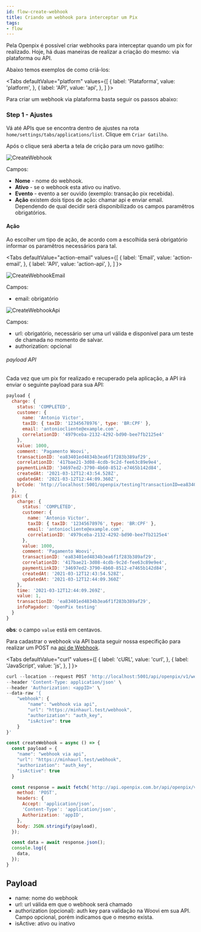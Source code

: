 ```yaml
---
id: flow-create-webhook
title: Criando um webhook para interceptar um Pix
tags:
- flow
---
```



Pela Openpix é possível criar webhooks para interceptar quando um pix for realizado. Hoje, há duas maneiras de realizar a criação do mesmo: via plataforma ou API.

Abaixo temos exemplos de como criá-los:

<Tabs
defaultValue="platform"
    values={[
    { label: 'Plataforma', value: 'platform', },
    { label: 'API', value: 'api', },
    ]
}>

<TabItem value='platform'>
Para criar um webhook via plataforma basta seguir os passos abaixo:

### Step 1 - Ajustes

Vá até APIs que se encontra dentro de ajustes na rota `home/settings/tabs/applications/list`. Clique em `Criar Gatilho`.

Após o clique será aberta a tela de crição para um novo gatilho:

![CreateWebhook](/img/webhook/create-webhook-platform.png)

Campos:

- **Nome** - nome do webhook.
- **Ativo** - se o webhook esta ativo ou inativo.
- **Evento** - evento a ser ouvido (exemplo: transação pix recebida).
- **Ação** existem dois tipos de ação: chamar api e enviar email. Dependendo de qual decidir será disponibilizado os campos paramêtros obrigatórios.

#### Ação

Ao escolher um tipo de ação, de acordo com a escolhida será obrigatório informar os paramêtros necessários para tal.

<Tabs
defaultValue="action-email"
    values={[
    { label: 'Email', value: 'action-email', },
    { label: 'API', value: 'action-api', },
    ]
}>
<TabItem value='action-email'>

![CreateWebhookEmail](/img/webhook/create-webhook-platform-email.png)

Campos:

- email: obrigatório

</TabItem>

<TabItem value='action-api'>

![CreateWebhookApi](/img/webhook/create-webhook-platform-api.png)

Campos:

- url: obrigatório, necessário ser uma url válida e disponível para um teste de chamada no momento de salvar.
- authorization: opcional

###### payload API

Cada vez que um pix for realizado e recuperado pela aplicação, a API irá enviar o seguinte payload para sua API:

```js
payload {
  charge: {
    status: 'COMPLETED',
    customer: {
      name: 'Antonio Victor',
      taxID: { taxID: '12345678976', type: 'BR:CPF' },
      email: 'antoniocliente@example.com',
      correlationID: '4979ceba-2132-4292-bd90-bee7fb2125e4'
    },
    value: 1000,
    comment: 'Pagamento Woovi',
    transactionID: 'ea83401ed4834b3ea6f1f283b389af29',
    correlationID: '417bae21-3d08-4cdb-9c2d-fee63c89e9e4',
    paymentLinkID: '34697ed2-3790-4b60-8512-e7465b142d84',
    createdAt: '2021-03-12T12:43:54.528Z',
    updatedAt: '2021-03-12T12:44:09.360Z',
    brCode: 'http://localhost:5001/openpix/testing?transactionID=ea83401ed4834b3ea6f1f283b389af29'
  },
  pix: {
    charge: {
      status: 'COMPLETED',
      customer: {
        name: 'Antonio Victor',
        taxID: { taxID: '12345678976', type: 'BR:CPF' },
        email: 'antoniocliente@example.com',
        correlationID: '4979ceba-2132-4292-bd90-bee7fb2125e4'
      },
      value: 1000,
      comment: 'Pagamento Woovi',
      transactionID: 'ea83401ed4834b3ea6f1f283b389af29',
      correlationID: '417bae21-3d08-4cdb-9c2d-fee63c89e9e4',
      paymentLinkID: '34697ed2-3790-4b60-8512-e7465b142d84',
      createdAt: '2021-03-12T12:43:54.528Z',
      updatedAt: '2021-03-12T12:44:09.360Z'
    },
    time: '2021-03-12T12:44:09.269Z',
    value: 1,
    transactionID: 'ea83401ed4834b3ea6f1f283b389af29',
    infoPagador: 'OpenPix testing'
  }
}
```

**obs**: o campo `value` está em centavos.

</TabItem>
</Tabs>

</TabItem>

<TabItem value='api'>

Para cadastrar o webhook via API basta seguir nossa especifição para realizar um POST na [api de Webhook](https://developers.openpix.com.br/api#tag/webhook/paths/~1api~1openpix~1v1~1webhook/post).

<Tabs
defaultValue="curl"
    values={[
    { label: 'cURL', value: 'curl', },
    { label: 'JavaScript', value: 'js', },
    ]
}>
<TabItem value="curl">

```jsx
curl --location --request POST 'http://localhost:5001/api/openpix/v1/webhook' \
--header 'Content-Type: application/json' \
--header 'Authorization: <appID>' \
--data-raw '{
    "webhook": {
        "name": "webhook via api",
        "url": "https://minhaurl.test/webhook",
        "authorization": "auth_key",
        "isActive": true
    }
}'
```

</TabItem>
<TabItem value="js">

```jsx
const createWebhook = async () => {
  const payload = {
    "name": "webhook via api",
    "url": "https://minhaurl.test/webhook",
    "authorization": "auth_key",
    "isActive": true
  }

  const response = await fetch('http://api.openpix.com.br/api/openpix/v1/webhook', {
    method: 'POST',
    headers: {
      Accept: 'application/json',
      'Content-Type': 'application/json',
      Authorization: 'appID',
    },
    body: JSON.stringify(payload),
  });

  const data = await response.json();
  console.log({
    data,
  });
}
```

</TabItem>
</Tabs>

## Payload

- name: nome do webhook
- url: url válida em que o webhook será chamado
- authorization (opcional): auth key para validação na Woovi em sua API. Campo opcional, porém indicamos que o mesmo exista.
- isActive: ativo ou inativo

</TabItem>
</Tabs>
